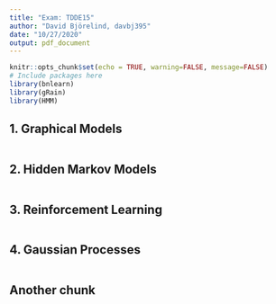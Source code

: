 ```yaml
---
title: "Exam: TDDE15"
author: "David Björelind, davbj395"
date: "10/27/2020"
output: pdf_document
---
```


```r
knitr::opts_chunk$set(echo = TRUE, warning=FALSE, message=FALSE)
# Include packages here
library(bnlearn)
library(gRain)
library(HMM)

```

## 1. Graphical Models
```r

```

## 2. Hidden Markov Models
```r

```

## 3. Reinforcement Learning
```r

```

## 4. Gaussian Processes
```r

```

## Another chunk
```r

```